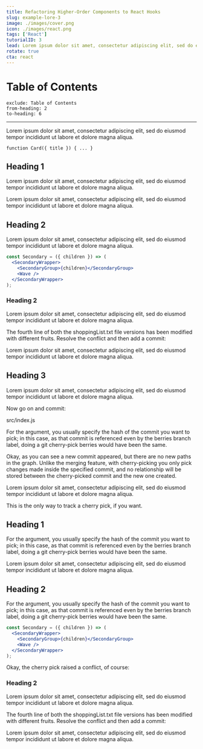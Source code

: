 ```yaml
---
title: Refactoring Higher-Order Components to React Hooks
slug: example-lore-3
image: ./images/cover.png
icon: ./images/react.png
tags: ['React']
tutorialID: 3
lead: Lorem ipsum dolor sit amet, consectetur adipiscing elit, sed do eiusmod tempor incididunt ut labore et dolore magna aliqua lauro.
rotate: true
cta: react
---
```


# Table of Contents

```toc
exclude: Table of Contents
from-heading: 2
to-heading: 6
```

---

Lorem ipsum dolor sit amet, consectetur adipiscing elit, sed do eiusmod tempor incididunt ut labore et dolore magna aliqua.

```
function Card({ title }) { ... }
```

## Heading 1

Lorem ipsum dolor sit amet, consectetur adipiscing elit, sed do eiusmod tempor incididunt ut labore et dolore magna aliqua.

Lorem ipsum dolor sit amet, consectetur adipiscing elit, sed do eiusmod tempor incididunt ut labore et dolore magna aliqua.

## Heading 2

Lorem ipsum dolor sit amet, consectetur adipiscing elit, sed do eiusmod tempor incididunt ut labore et dolore magna aliqua.

```jsx
const Secondary = ({ children }) => (
  <SecondaryWrapper>
    <SecondaryGroup>{children}</SecondaryGroup>
    <Wave />
  </SecondaryWrapper>
);
```

### Heading 2

Lorem ipsum dolor sit amet, consectetur adipiscing elit, sed do eiusmod tempor incididunt ut labore et dolore magna aliqua.

The fourth line of both the shoppingList.txt file versions has been modified with different fruits. Resolve the conflict and then add a commit:

Lorem ipsum dolor sit amet, consectetur adipiscing elit, sed do eiusmod tempor incididunt ut labore et dolore magna aliqua.

## Heading 3

Lorem ipsum dolor sit amet, consectetur adipiscing elit, sed do eiusmod tempor incididunt ut labore et dolore magna aliqua.

Now go on and commit:

<div class="filename">src/index.js</div>

For the argument, you usually specify the hash of the commit you want to pick; in this case, as that commit is referenced even by the berries branch label, doing a git cherry-pick berries would have been the same.

Okay, as you can see a new commit appeared, but there are no new paths in the graph. Unlike the merging feature, with cherry-picking you only pick changes made inside the specified commit, and no relationship will be stored between the cherry-picked commit and the new one created.

Lorem ipsum dolor sit amet, consectetur adipiscing elit, sed do eiusmod tempor incididunt ut labore et dolore magna aliqua.

This is the only way to track a cherry pick, if you want.

## Heading 1

For the argument, you usually specify the hash of the commit you want to pick; in this case, as that commit is referenced even by the berries branch label, doing a git cherry-pick berries would have been the same.

Lorem ipsum dolor sit amet, consectetur adipiscing elit, sed do eiusmod tempor incididunt ut labore et dolore magna aliqua.

## Heading 2

For the argument, you usually specify the hash of the commit you want to pick; in this case, as that commit is referenced even by the berries branch label, doing a git cherry-pick berries would have been the same.

```jsx
const Secondary = ({ children }) => (
  <SecondaryWrapper>
    <SecondaryGroup>{children}</SecondaryGroup>
    <Wave />
  </SecondaryWrapper>
);
```

Okay, the cherry pick raised a conflict, of course:

### Heading 2

Lorem ipsum dolor sit amet, consectetur adipiscing elit, sed do eiusmod tempor incididunt ut labore et dolore magna aliqua.

The fourth line of both the shoppingList.txt file versions has been modified with different fruits. Resolve the conflict and then add a commit:

Lorem ipsum dolor sit amet, consectetur adipiscing elit, sed do eiusmod tempor incididunt ut labore et dolore magna aliqua.
